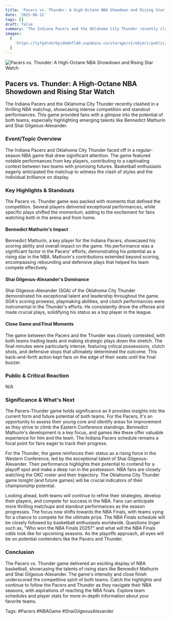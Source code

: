 ```yaml
---
title: 'Pacers vs. Thunder: A High-Octane NBA Showdown and Rising Star Watch'
date: '2025-06-12'
tags: []
draft: false
summary: 'The Indiana Pacers and the Oklahoma City Thunder recently clashed in a thrilling NBA matchup, showcasing intense competition and standout performances. This game provided fans with a glimpse into the potential of both teams, especially highlighting emerging talents like Bennedict Mathurin and Shai Gilgeous-Alexander.'
images:
  [
    'https://tyfgdrokrbpjdmdmfldd.supabase.co/storage/v1/object/public/image/2025-06-12-00-04-09-717-04-00.jpg',
  ]
---
```


![Pacers vs. Thunder: A High-Octane NBA Showdown and Rising Star Watch](https://tyfgdrokrbpjdmdmfldd.supabase.co/storage/v1/object/public/image/2025-06-12-00-04-09-717-04-00.jpg)

## Pacers vs. Thunder: A High-Octane NBA Showdown and Rising Star Watch

The Indiana Pacers and the Oklahoma City Thunder recently clashed in a thrilling NBA matchup, showcasing intense competition and standout performances. This game provided fans with a glimpse into the potential of both teams, especially highlighting emerging talents like Bennedict Mathurin and Shai Gilgeous-Alexander.

### Event/Topic Overview

The Indiana Pacers and Oklahoma City Thunder faced off in a regular-season NBA game that drew significant attention. The game featured notable performances from key players, contributing to a captivating contest between two teams with promising futures. Basketball enthusiasts eagerly anticipated the matchup to witness the clash of styles and the individual brilliance on display.

### Key Highlights & Standouts

The Pacers vs. Thunder game was packed with moments that defined the competition. Several players delivered exceptional performances, while specific plays shifted the momentum, adding to the excitement for fans watching both in the arena and from home.

#### Bennedict Mathurin's Impact

Bennedict Mathurin, a key player for the Indiana Pacers, showcased his scoring ability and overall impact on the game. His performance was a significant factor in the Pacers' efforts, demonstrating his potential as a rising star in the NBA. Mathurin's contributions extended beyond scoring, encompassing rebounding and defensive plays that helped his team compete effectively.

#### Shai Gilgeous-Alexander's Dominance

Shai Gilgeous-Alexander (SGA) of the Oklahoma City Thunder demonstrated his exceptional talent and leadership throughout the game. SGA's scoring prowess, playmaking abilities, and clutch performances were instrumental in the Thunder's efforts. He consistently drove the offense and made crucial plays, solidifying his status as a top player in the league.

#### Close Game and Final Moments

The game between the Pacers and the Thunder was closely contested, with both teams trading leads and making strategic plays down the stretch. The final minutes were particularly intense, featuring critical possessions, clutch shots, and defensive stops that ultimately determined the outcome. This back-and-forth action kept fans on the edge of their seats until the final buzzer.

### Public & Critical Reaction

N/A

### Significance & What's Next

The Pacers-Thunder game holds significance as it provides insights into the current form and future potential of both teams. For the Pacers, it's an opportunity to assess their young core and identify areas for improvement as they strive to climb the Eastern Conference standings. Bennedict Mathurin's development is a key focus, and games like these offer valuable experience for him and the team. The Indiana Pacers schedule remains a focal point for fans eager to track their progress.

For the Thunder, the game reinforces their status as a rising force in the Western Conference, led by the exceptional talent of Shai Gilgeous-Alexander. Their performance highlights their potential to contend for a playoff spot and make a deep run in the postseason. NBA fans are closely watching the OKC roster and their trajectory. The Oklahoma City Thunder game tonight (and future games) will be crucial indicators of their championship potential.

Looking ahead, both teams will continue to refine their strategies, develop their players, and compete for success in the NBA. Fans can anticipate more thrilling matchups and standout performances as the season progresses. The focus now shifts towards the NBA Finals, with teams vying for a chance to compete for the ultimate prize. The NBA Finals schedule will be closely followed by basketball enthusiasts worldwide. Questions linger such as, "Who won the NBA Finals 2025?" and what will the NBA Finals odds look like for upcoming seasons. As the playoffs approach, all eyes will be on potential contenders like the Pacers and Thunder.

### Conclusion

The Pacers vs. Thunder game delivered an exciting display of NBA basketball, showcasing the talents of rising stars like Bennedict Mathurin and Shai Gilgeous-Alexander. The game's intensity and close finish underscored the competitive spirit of both teams. Catch the highlights and continue to follow the Pacers and Thunder as they navigate their NBA seasons, with aspirations of reaching the NBA finals. Explore team schedules and player stats for more in-depth information about your favorite teams.

Tags: #Pacers #NBAGame #ShaiGilgeousAlexander

